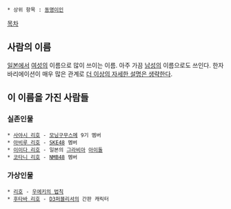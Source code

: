  * 상위 항목 : [[동명이인]]

[[목차]]

== 사람의 이름 ==
[[일본]]에서 [[여성]]의 이름으로 많이 쓰이는 이름. 아주 가끔 [[남성]]의 이름으로도 쓰인다. 한자 바리에이션이 매우 많은 관계로 [[더 이상의 자세한 설명은 생략한다]].


== 이 이름을 가진 사람들 ==
=== 실존인물 ===
 * [[사야시 리호]] - [[모닝구무스메]] 9기 멤버
 * [[아비루 리호]] - [[SKE48]] 멤버
 * [[이이다 리호]] - 일본의 [[그라비아]] [[아이돌]]
 * [[코타니 리호]] - [[NMB48]] 멤버

=== 가상인물 ===
 * [[리호(우에키의 법칙)|리호]] - [[우에키의 법칙]]
 * [[후타바 리호]] - [[D3퍼블리셔]]의 간판 캐릭터
